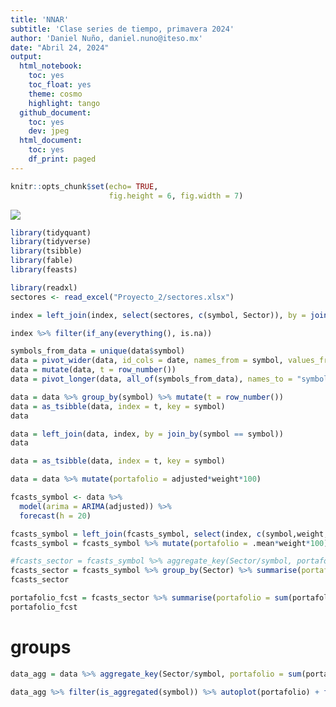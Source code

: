 ```yaml
---
title: 'NNAR'
subtitle: 'Clase series de tiempo, primavera 2024'
author: 'Daniel Nuño, daniel.nuno@iteso.mx'
date: "Abril 24, 2024"
output:
  html_notebook:
    toc: yes
    toc_float: yes
    theme: cosmo
    highlight: tango
  github_document:
    toc: yes
    dev: jpeg
  html_document:
    toc: yes
    df_print: paged
---
```


```r
knitr::opts_chunk$set(echo= TRUE,
                      fig.height = 6, fig.width = 7)
```

```{=html}
<style>
.forceBreak { -webkit-column-break-after: always; break-after: column; }
</style>
```
![](https://upload.wikimedia.org/wikipedia/commons/d/db/Logo_ITESO_normal.jpg)



```r
library(tidyquant)
library(tidyverse)
library(tsibble)
library(fable)
library(feasts)
```

```r
library(readxl)
sectores <- read_excel("Proyecto_2/sectores.xlsx")
```


```r
index = left_join(index, select(sectores, c(symbol, Sector)), by = join_by(symbol == symbol))
```


```r
index %>% filter(if_any(everything(), is.na))
```




```r
symbols_from_data = unique(data$symbol)
data = pivot_wider(data, id_cols = date, names_from = symbol, values_from = adjusted)
data = mutate(data, t = row_number())
data = pivot_longer(data, all_of(symbols_from_data), names_to = "symbol", values_to = "adjusted")
```



```r
data = data %>% group_by(symbol) %>% mutate(t = row_number())
data = as_tsibble(data, index = t, key = symbol)
data
```
```r
data = left_join(data, index, by = join_by(symbol == symbol))
data
```

```r
data = as_tsibble(data, index = t, key = symbol)
```

```r
data = data %>% mutate(portafolio = adjusted*weight*100)
```


```r
fcasts_symbol <- data %>%
  model(arima = ARIMA(adjusted)) %>%
  forecast(h = 20)
```

```r
fcasts_symbol = left_join(fcasts_symbol, select(index, c(symbol,weight, Sector)), by = join_by(symbol == symbol))
fcasts_symbol = fcasts_symbol %>% mutate(portafolio = .mean*weight*100)
```



```r
#fcasts_sector = fcasts_symbol %>% aggregate_key(Sector/symbol, portafolio = sum(portafolio))
fcasts_sector = fcasts_symbol %>% group_by(Sector) %>% summarise(portafolio = sum(portafolio))
fcasts_sector
```

```r
portafolio_fcst = fcasts_sector %>% summarise(portafolio = sum(portafolio))
portafolio_fcst
```


# groups

```r
data_agg = data %>% aggregate_key(Sector/symbol, portafolio = sum(portafolio))
```


```r
data_agg %>% filter(is_aggregated(symbol)) %>% autoplot(portafolio) + facet_wrap(vars(Sector), scales = "free_y", ncol = 3) + theme(legend.position = "none")
```
